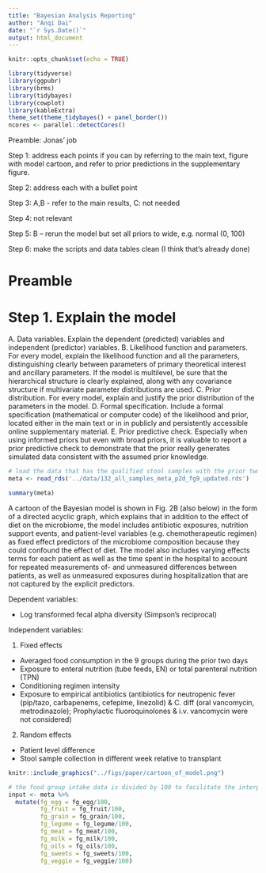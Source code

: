 ```yaml
---
title: "Bayesian Analysis Reporting"
author: "Anqi Dai"
date: "`r Sys.Date()`"
output: html_document
---
```


```r
knitr::opts_chunk$set(echo = TRUE)
```

```r
library(tidyverse)
library(ggpubr)
library(brms)   
library(tidybayes)
library(cowplot)
library(kableExtra)
theme_set(theme_tidybayes() + panel_border())
ncores <- parallel::detectCores()
```

Preamble: Jonas' job

Step 1: address each points if you can by referring to the main text, figure with model cartoon, and refer to prior predictions in the supplementary figure.

Step 2: address each with a bullet point

Step 3: A,B - refer to the main results, C: not needed

Step 4: not relevant

Step 5: B -- rerun the model but set all priors to wide, e.g. normal (0, 100)

Step 6: make the scripts and data tables clean (I think that's already done)

# Preamble

# Step 1. Explain the model

A. Data variables. Explain the dependent (predicted) variables and independent (predictor) variables. B. Likelihood function and parameters. For every model, explain the likelihood function and all the parameters, distinguishing clearly between parameters of primary theoretical interest and ancillary parameters. If the model is multilevel, be sure that the hierarchical structure is clearly explained, along with any covariance structure if multivariate parameter distributions are used. C. Prior distribution. For every model, explain and justify the prior distribution of the parameters in the model. D. Formal specification. Include a formal specification (mathematical or computer code) of the likelihood and prior, located either in the main text or in in publicly and persistently accessible online supplementary material. E. Prior predictive check. Especially when using informed priors but even with broad priors, it is valuable to report a prior predictive check to demonstrate that the prior really generates simulated data consistent with the assumed prior knowledge.

```r
# load the data that has the qualified stool samples with the prior two days diet data together with other clinical variables 
meta <- read_rds('../data/132_all_samples_meta_p2d_fg9_updated.rds') 

summary(meta) 
```

A cartoon of the Bayesian model is shown in Fig. 2B (also below) in the form of a directed acyclic graph, which explains that in addition to the effect of diet on the microbiome, the model includes antibiotic exposures, nutrition support events, and patient-level variables (e.g. chemotherapeutic regimen) as fixed effect predictors of the microbiome composition because they could confound the effect of diet. The model also includes varying effects terms for each patient as well as the time spent in the hospital to account for repeated measurements of- and unmeasured differences between patients, as well as unmeasured exposures during hospitalization that are not captured by the explicit predictors.

Dependent variables:

-   Log transformed fecal alpha diversity (Simpson's reciprocal)

Independent variables:

1.  Fixed effects

-   Averaged food consumption in the 9 groups during the prior two days
-   Exposure to enteral nutrition (tube feeds, EN) or total parenteral nutrition (TPN)
-   Conditioning regimen intensity
-   Exposure to empirical antibiotics (antibiotics for neutropenic fever (pip/tazo, carbapenems, cefepime, linezolid) & C. diff (oral vancomycin, metrodinazole); Prophylactic fluoroquinolones & i.v. vancomycin were not considered)

2.  Random effects

-   Patient level difference
-   Stool sample collection in different week relative to transplant

```r
knitr::include_graphics("../figs/paper/cartoon_of_model.png")
```

```r
# the food group intake data is divided by 100 to facilitate the interpretation of 100 grams of vegetable intake is correlated with ....
input <- meta %>% 
  mutate(fg_egg = fg_egg/100,
         fg_fruit = fg_fruit/100,
         fg_grain = fg_grain/100,
         fg_legume = fg_legume/100,
         fg_meat = fg_meat/100,
         fg_milk = fg_milk/100,
         fg_oils = fg_oils/100,
         fg_sweets = fg_sweets/100,
         fg_veggie = fg_veggie/100)
```
